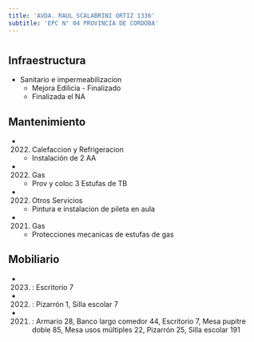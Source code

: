 ```yaml
---
title: 'AVDA. RAUL SCALABRINI ORTIZ 1336'
subtitle: 'EPC N° 04 PROVINCIA DE CORDOBA'
---
```


#
## Infraestructura

* Sanitario e impermeabilizacion 
    + Mejora Edilicia - Finalizado 
    + Finalizada el NA 






## Mantenimiento

*  (2022) Calefaccion y Refrigeracion 
    + Instalación de 2 AA

*  (2022) Gas 
    + Prov y coloc 3 Estufas de TB

*  (2022) Otros Servicios 
    + Pintura e instalacion de pileta en aula

*  (2021) Gas 
    + Protecciones mecanicas de estufas de gas





## Mobiliario

*  (2023) : Escritorio 7 

*  (2022) : Pizarrón 1, Silla escolar 7 

*  (2021) : Armario 28, Banco largo comedor 44, Escritorio 7, Mesa pupitre doble 85, Mesa usos múltiples 22, Pizarrón 25, Silla escolar 191 



